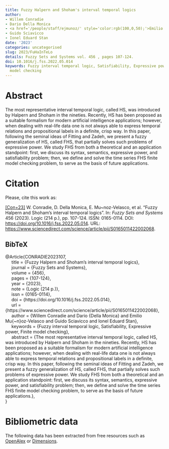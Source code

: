 ```yaml
---
title: Fuzzy Halpern and Shoham's interval temporal logics
author:
- Willem Conradie
- Dario Della Monica
- <a href='/people/staff/ejmunoz/' style='color:rgb(100,0,50);'>Emilio Muñoz Velasco</a>
- Guido Sciavicco
- Ionel Eduard Stan
date: '2023'
categories: uncategorised
slug: 2023/FuHaInTeLo
details: Fuzzy Sets and Systems vol. 456 , pages 107-124.
doi: 10.1016/j.fss.2022.05.014
keywords: Fuzzy interval temporal logic, Satisfiability, Expressive power, Finite
  model checking
---
```




# Abstract


The most representative interval temporal logic, called HS, was introduced by Halpern and Shoham in the nineties. Recently, HS has been proposed as a suitable formalism for modern artificial intelligence applications; however, when dealing with real-life data one is not always able to express temporal relations and propositional labels in a definite, crisp way. In this paper, following the seminal ideas of Fitting and Zadeh, we present a fuzzy generalization of HS, called FHS, that partially solves such problems of expressive power. We study FHS from both a theoretical and an application standpoint: first, we discuss its syntax, semantics, expressive power, and satisfiability problem; then, we define and solve the time series FHS finite model checking problem, to serve as the basis of future applications.








# Citation
Please, cite this work as:


<a name=bib-CONRADIE2023107></a>[[Con+23]](#cite-CONRADIE2023107) W. Conradie, D. Della Monica, E. Mu~noz-Velasco, et al. “Fuzzy Halpern and Shoham's interval temporal logics”. In: _Fuzzy Sets and Systems_ 456 (2023). Logic (214 p.), pp. 107-124. ISSN: 0165-0114. DOI: [https://doi.org/10.1016/j.fss.2022.05.014](https://doi.org/https%3A%2F%2Fdoi.org%2F10.1016%2Fj.fss.2022.05.014). URL: [https://www.sciencedirect.com/science/article/pii/S0165011422002068](https://www.sciencedirect.com/science/article/pii/S0165011422002068).

::: {.callout-note appearance="minimal" collapse=true}

## BibTeX

@Article{CONRADIE2023107,<br>&nbsp;&nbsp;&nbsp;&nbsp;  title = {Fuzzy Halpern and Shoham's interval temporal logics},<br>&nbsp;&nbsp;&nbsp;&nbsp;  journal = {Fuzzy Sets and Systems},<br>&nbsp;&nbsp;&nbsp;&nbsp;  volume = {456},<br>&nbsp;&nbsp;&nbsp;&nbsp;  pages = {107-124},<br>&nbsp;&nbsp;&nbsp;&nbsp;  year = {2023},<br>&nbsp;&nbsp;&nbsp;&nbsp;  note = {Logic (214 p.)},<br>&nbsp;&nbsp;&nbsp;&nbsp;  issn = {0165-0114},<br>&nbsp;&nbsp;&nbsp;&nbsp;  doi = {https://doi.org/10.1016/j.fss.2022.05.014},<br>&nbsp;&nbsp;&nbsp;&nbsp;  url = {https://www.sciencedirect.com/science/article/pii/S0165011422002068},<br>&nbsp;&nbsp;&nbsp;&nbsp;  author = {Willem Conradie and Dario {Della Monica} and Emilio Mu{\~n}oz-Velasco and Guido Sciavicco and Ionel Eduard Stan},<br>&nbsp;&nbsp;&nbsp;&nbsp;  keywords = {Fuzzy interval temporal logic, Satisfiability, Expressive power, Finite model checking},<br>&nbsp;&nbsp;&nbsp;&nbsp;  abstract = {The most representative interval temporal logic, called HS, was introduced by Halpern and Shoham in the nineties. Recently, HS has been proposed as a suitable formalism for modern artificial intelligence applications; however, when dealing with real-life data one is not always able to express temporal relations and propositional labels in a definite, crisp way. In this paper, following the seminal ideas of Fitting and Zadeh, we present a fuzzy generalization of HS, called FHS, that partially solves such problems of expressive power. We study FHS from both a theoretical and an application standpoint: first, we discuss its syntax, semantics, expressive power, and satisfiability problem; then, we define and solve the time series FHS finite model checking problem, to serve as the basis of future applications.},<br>}

:::



# Bibliometric data


The following data has been extracted from free resources such as [OpenAlex](https://openalex.org/) or [Dimensions](https://app.dimensions.ai/).

<div style="display: flex; justify-content: center; align-items: center; height: 100%;">
<span class="__dimensions_badge_embed__" data-doi="10.1016/j.fss.2022.05.014" data-legend="always"></span></div><script async src="https://badge.dimensions.ai/badge.js" charset="utf-8"></script>

<div style="display: flex; justify-content: center; align-items: center; height: 100%;">
<a href="https://plu.mx/plum/a/?doi=10.1016/j.fss.2022.05.014" class="plumx-details" data-site="plum" data-hide-when-empty="true">Fuzzy Halpern and Shoham's interval temporal logics</a></div>


## Cites

The following graph plots the number of cites received by this work from its publication, on a yearly basis.

```r
#| echo: false
#| results: asis
#| warning: false
#| message: false
source(here::here('scripts', 'manage_publications.R'))
df <- readRDS('citation_history.rds')
plot_citation_history(df)
```



## Papers citing this work

The following is a non-exhaustive list of papers that cite this work:


<a name=bib-Petry_2024></a>[[1]](#cite-Petry_2024) F. Petry. “Intuitionistic Fuzzy Sets for Spatial and Temporal Data Intervals”. In: _Information_ 15.4 (Apr. 2024), p. 240. ISSN: 2078-2489. DOI: [10.3390/info15040240](https://doi.org/10.3390%2Finfo15040240). URL: [http://dx.doi.org/10.3390/info15040240](http://dx.doi.org/10.3390/info15040240).

<a name=bib-Salhi_2024></a>[[2]](#cite-Salhi_2024) Y. Salhi and M. Sioutis. “On prime scenarios in qualitative spatial and temporal reasoning”. In: _Information and Computation_ 300 (Oct. 2024), p. 105198. ISSN: 0890-5401. DOI: [10.1016/j.ic.2024.105198](https://doi.org/10.1016%2Fj.ic.2024.105198). URL: [http://dx.doi.org/10.1016/j.ic.2024.105198](http://dx.doi.org/10.1016/j.ic.2024.105198).

